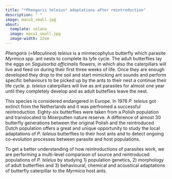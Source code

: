 ```yaml
---
title: "*Phengaris teleius* adaptations after reintroduction"
description: " "
image: macu1_small.jpg
about:
  template: solana
  image: macu1_small.jpg
  image-width: 22em
---
```


*Phengaris* (=*Maculinea*) *teleius* is a mirmecophylus butterfly which parasite *Myrmica* spp. ant nests to complete its lyfe cycle. The adult butterflies lay the eggs on *Saguisorba officinalis* flowers, in which also the caterpillars will live and feed on during their first three weeks of life. Once they are enough developed they drop to the soil and start mimicking ant sounds and perform specific behaviours to be picked up by the ants to their nest a continue their life cycle. *p. teleius* caterpillars will live as ant parasites for almost one year until they completely develop and as adult butteflies leave the nest.

This species is considered endangered in Europe. In 1976 *P. teleius* got extinct from the Netherlands and it was perfromed a successful reintroduction. Eighty-six butterflies were taken from a Polish population and translocated to Moerputten nature reserve. A difference of almost 30 butterfly generations between the original Polish and the reintroduced Dutch population offers a great and unique opportunity to study the local adaptations of *P. teleius* butterflies to their host ants and to detect ongoing co-evolution processes between parasite and host populations.

To get a better understanding of how reintroductions of parasites work, we are performing a multi-level comparison of source and reintroduced populations of *P. teleius* by studying 1) population genetics, 2) morphology of adult butterflies and 3) behavioural, chemical and acoustical adaptations of butterfly caterpillar to the *Myrmica* host ants.
